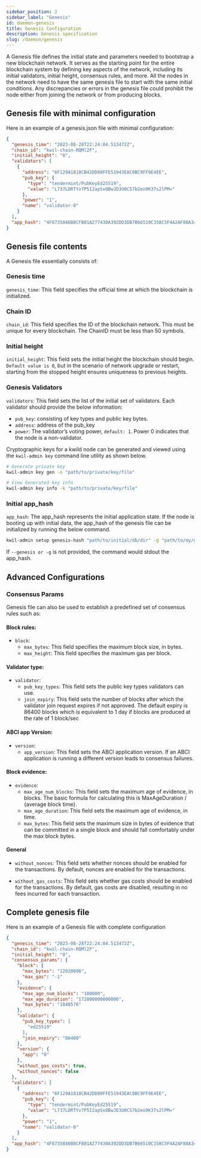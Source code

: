 ```yaml
---
sidebar_position: 2
sidebar_label: "Genesis"
id: daemon-genesis
title: Genesis Configuration
description: Genesis specification
slug: /daemon/genesis
---
```


A Genesis file defines the initial state and parameters needed to bootstrap a new blockchain network. It serves as the starting point for the entire blockchain system by defining key aspects of the network, including its initial validators, initial height, consensus rules, and more. All the nodes in the network need to have the same genesis file to start with the same initial conditions. Any discrepancies or errors in the genesis file could prohibit the node either from joining the network or from producing blocks.

## Genesis file with minimal configuration

Here is an example of a genesis.json file with minimal configuration:

```json title="sample genesis.json file"
{
  "genesis_time": "2023-08-28T22:24:04.513472Z",
  "chain_id": "kwil-chain-RQMl2F",
  "initial_height": "0",
  "validators": [
    {
      "address": "6F129A1818CB42DD80FFE51943EAC0BC9FF9E4EE",
      "pub_key": {
        "type": "tendermint/PubKeyEd25519",
        "value": "L737LDRTYv7P5I2apSxOBwJD3U0CS7b2eo9K37s2lPM="
      },
      "power": "1",
      "name": "validator-0"
    }
  ],
  "app_hash": "4F8735846B8CFB01A277430A392DD3DB7B66510C358C5F4A2AF88A348CB20A62"
}
```

## Genesis file contents

A Genesis file essentially consists of:

### Genesis time

 `genesis_time`: This field specifies the official time at which the blockchain is initialized.

### Chain ID

 `chain_id`: This field specifies the ID of the blockchain network. This must be unique for every blockchain. The ChainID must be less than 50 symbols.

### Initial height

 `initial_height`: This field sets the initial height the blockchain should begin.  `Default value is 0`, but in the scenario of network upgrade or restart, starting from the stopped height ensures uniqueness to previous heights.

### Genesis Validators

 `validators`: This field sets the list of the initial set of validators. Each validator should provide the below information:
  - `pub_key`: consisting of key types and public key bytes.
  - `address`: address of the pub_key
  - `power`: The validator’s voting power, `default: 1`. Power 0 indicates that the node is a non-validator.

Cryptographic keys for a kwild node can be generated and viewed using the `kwil-admin key` command line utility as shown below. 

```bash
# Generate private key
kwil-admin key gen -o "path/to/private/key/file"

# View Generated key info
kwil-admin key info -k "path/to/private/key/file"
```

### Initial app_hash

 `app_hash`: The app_hash represents the initial application state. If the node is booting up with initial data, the app_hash of the genesis file can be initialized by running the below command. 

  ```bash
  kwil-admin setup genesis-hash "path/to/initial/db/dir" -g "path/to/my/genesis.json"
  ```

  If `--genesis or -g` is not provided, the command would stdout the app_hash. 

## Advanced Configurations

### Consensus Params

Genesis file can also be used to establish a predefined set of consensus rules such as:
#### Block rules:

  - `block`: 
      - `max_bytes`: This field specifies the maximum block size, in bytes.
      - `max_height`: This field specifies the maximum gas per block.

#### Validator type:

  - `validator`:
    -  `pub_key_types`: This field sets the public key types validators can use.
    -  `join_expiry`: This field sets the number of blocks after which the validator join request expires if not approved. The default expiry is 86400 blocks which is equivalent to 1 day if blocks are produced at the rate of 1 block/sec

#### ABCI app Version:

  - `version`:
    - `app_version`: This field sets the ABCI application version. If an ABCI application is running a different version leads to consensus failures. 

#### Block evidence:

  - `evidence`:
      - `max_age_num_blocks`: This field sets the maximum age of evidence, in blocks. The basic formula for calculating this is MaxAgeDuration / {average block time}.
      - `max_age_duration`: This field sets the maximum age of evidence, in time.
      - `max_bytes`: This field sets the maximum size in bytes of evidence that can be committed in a single block and should fall comfortably under the max block bytes.

#### General

  - `without_nonces`: This field sets whether nonces should be enabled for the transactions. By default, nonces are enabled for the transactions.

  - `without_gas_costs`:  This field sets whether gas costs should be enabled for the transactions. By default, gas costs are disabled, resulting in no fees incurred for each transaction.

## Complete genesis file

Here is an example of a Genesis file with complete configuration

```json title="sample genesis.json file"
{
  "genesis_time": "2023-08-28T22:24:04.513472Z",
  "chain_id": "kwil-chain-RQMl2F",
  "initial_height": "0",
  "consensus_params": {
    "block": {
      "max_bytes": "22020096",
      "max_gas": "-1"
    },
    "evidence": {
      "max_age_num_blocks": "100000",
      "max_age_duration": "172800000000000",
      "max_bytes": "1048576"
    },
    "validator": {
      "pub_key_types": [
        "ed25519"
      ],
      "join_expiry": "86400"
    },
    "version": {
      "app": "0"
    },
    "without_gas_costs": true,
    "without_nonces": false
  },
  "validators": [
    {
      "address": "6F129A1818CB42DD80FFE51943EAC0BC9FF9E4EE",
      "pub_key": {
        "type": "tendermint/PubKeyEd25519",
        "value": "L737LDRTYv7P5I2apSxOBwJD3U0CS7b2eo9K37s2lPM="
      },
      "power": "1",
      "name": "validator-0"
    }
  ],
  "app_hash": "4F8735846B8CFB01A277430A392DD3DB7B66510C358C5F4A2AF88A348CB20A62"
}
```